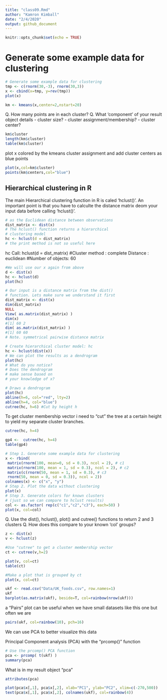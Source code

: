 ```yaml
---
title: "class09.Rmd"
author: "Kamron Kimball"
date: "2/4/2020"
output: github_document
---
```


```r
knitr::opts_chunk$set(echo = TRUE)
```

# Generate some example data for clustering
```r
# Generate some example data for clustering
tmp <- c(rnorm(30,-3), rnorm(30,3))
x <- cbind(x=tmp, y=rev(tmp))
plot(x)

km <- kmeans(x,center=2,nstart=20)

```

Q. How many points are in each cluster?
Q. What ‘component’ of your result object details
 - cluster size?
 - cluster assignment/membership?
 - cluster center?

```r
km$cluster
length(km$cluster)
table(km$cluster)
```

plot x colored by the kmeans cluster assignment and
    add cluster centers as blue points
```r
plot(x,col=km$cluster)
points(km$centers,col="blue")
```


## Hierarchical clustering in R

The main Hierarchical clustering function in R is caled 'hclust()'.
An important point is that you have to calculte the distance matrix deom your input data before calling 'hclust()'.

```r
# as the Euclidean distance between observations
dist_matrix <- dist(x)
# The hclust() function returns a hierarchical
# clustering model
hc <- hclust(d = dist_matrix)
# the print method is not so useful here
```
hc
Call:
hclust(d = dist_matrix)
#Cluster method : complete
Distance : euclidean
#Number of objects: 60 

```r
#We will use our x again from above
d <- dist(x)
hc <- hclust(d)
plot(hc)
```

```r
# Our input is a distance matrix from the dist()
# function. Lets make sure we understand it first
dist_matrix <- dist(x)
dim(dist_matrix)
NULL
View( as.matrix(dist_matrix) )
dim(x)
#[1] 60 2
dim( as.matrix(dist_matrix) )
#[1] 60 60
# Note. symmetrical pairwise distance matrix
```

```r
# Create hierarchical cluster model: hc
hc <- hclust(dist(x))
# We can plot the results as a dendrogram
plot(hc)
# What do you notice?
# Does the dendrogram
# make sense based on
# your knowledge of x?
```

```r
# Draws a dendrogram
plot(hc)
abline(h=6, col="red", lty=2) 
abline(h=4, col="blue")
cutree(hc, h=6) #Cut by height h
```

To get cluster membership vector i need to "cut" the tree at a certain height to yield my separate cluster branches.

```r
cutree(hc, h=4)
```

```r
gp4 <-  cutree(hc, h=4)
table(gp4)
```

```r
# Step 1. Generate some example data for clustering
x <- rbind(
 matrix(rnorm(100, mean=0, sd = 0.3), ncol = 2), # c1
 matrix(rnorm(100, mean = 1, sd = 0.3), ncol = 2), # c2
 matrix(c(rnorm(50, mean = 1, sd = 0.3), # c3
 rnorm(50, mean = 0, sd = 0.3)), ncol = 2))
colnames(x) <- c("x", "y")
# Step 2. Plot the data without clustering
plot(x)
# Step 3. Generate colors for known clusters
# (just so we can compare to hclust results)
col <- as.factor( rep(c("c1","c2","c3"), each=50) )
plot(x, col=col)
```

Q. Use the dist(), hclust(), plot() and cutree()
 functions to return 2 and 3 clusters
Q. How does this compare to your known 'col' groups?

```r
z <- dist(x)
v <- hclust(z)

#Use "cutree" to get a cluster membership vector
ct <- cutree(v,h=2)

plot(v, col=ct)
table(ct)

#Make a plot that is grouped by ct
plot(x, col=ct)
```

```r
ukf <- read.csv("Data/UK_foods.csv", row.names=1)
ukf
barplot(as.matrix(ukf), beside=T, col=rainbow(nrow(ukf)))

```

a "Pairs" plot can be useful when we have small datasets like this one but often we are 

```r
pairs(ukf, col=rainbow(10), pch=16)
```

We can use PCA to better visualize this data

Principal Component analysis (PCA) with the "prcomp()" function
```r
# Use the prcomp() PCA function 
pca <- prcomp( t(ukf) )
summary(pca)
```

What is in my result object "pca"
```r
attributes(pca)
```

```r
plot(pca$x[,1], pca$x[,2], xlab="PC1", ylab="PC2", xlim=c(-270,500))
text(pca$x[,1], pca$x[,2], colnames(ukf), col=rainbow(4))
```







